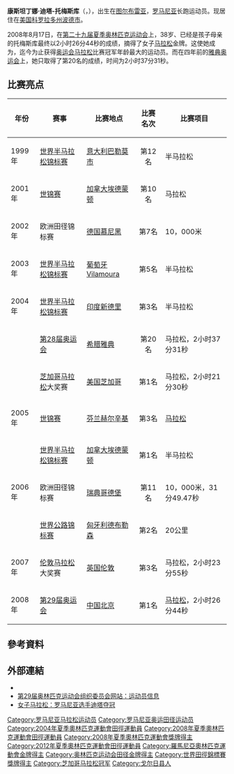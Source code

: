 {{Infobox sportsperson
| name                      = 康斯坦丁娜·迪塔<br />Constantina Dita
| image                     = Constantina Tomescu cropped.jpg
| image_size                = 
| alt                       = 
| caption                   = 
| headercolor               = 
| textcolor                 = 
| real_name                 = 
| native_name               = 
| native_name_lang          = 
| romanizedname             = 
| english_name              = 
| birth_name                = 
| nickname                  = 
| nationality               = {{ROM}}
| national_team             = {{ROM}}
| ethnicity                 = 
| hometown                  = 
| citizenship               = 
| birth_date                = {{Birth date and age|year=1970|month=1|day=23}}
| birth_place               = {{ROM}}[[圖爾布雷亞|圖爾布雷亞]]
| death_date                = 
| death_place               = 
| resting_place             = 
| resting_place_coordinates = 
| monuments                 = 
| residence                 = {{ROM}}
| education                 = 
| alma_mater                = 
| occupation                = 
| years_active              = 1997 -
| employer                  = 
| agent                     = 
| height                    = {{height|m=1.6}}
| weight                    = {{weight|kg=48}}
| spouse                    = 
| life_partner              = 
| other_interests           = 
| website                   = 
| module                    = 
| country                   = {{ROM}}
| sport                     = 田徑
| position                  = 
| shoots                    = 
| catches                   = 
| disability                = 
| disability_class          = 
| weight_class              = 
| weight_class_type         = 
| rank                      = 
| event                     = 中長跑、長跑
| event_type                = 
| universityteam            = 
| collegeteam               = 
| league                    = 
| league_type               = 
| club                      = 
| team                      = 
| turnedpro                 = 
| turnedpro_type            = 
| partner                   = 
| former_partner            = 
| coach                     = 
| retired                   = 
| coaching                  = 
| module2                   = 
| worlds                    = 
{{ubl
|'''1998年IAAF世界越野錦標賽（Short Race）'''：第16名
|'''1998年世界半程馬拉松錦標賽'''：半程馬拉松第29名
|'''1999年IAAF世界越野錦標賽（Long Race）'''：第14名
|'''1999年IAAF世界越野錦標賽（Short Race）'''：第11名
|'''1999年世界田徑錦標賽'''：馬拉松第19名
|'''1999年世界半程馬拉松錦標賽'''：半程馬拉松第12名
|'''1999年世界半程馬拉松錦標賽'''：Team第4名
|'''2000年IAAF世界越野錦標賽（Long Race）'''：第35名
|'''2000年IAAF世界越野錦標賽（Short Race）'''：第22名
|'''2001年IAAF世界越野錦標賽（Short Race）'''：第33名
|'''2001年世界田徑錦標賽'''：馬拉松第10名
|'''2001年世界田徑錦標賽'''：馬拉松Team第3名
|'''2001年世界半程馬拉松錦標賽'''：半程馬拉松第32名
|'''2002年世界半程馬拉松錦標賽'''：半程馬拉松第22名
|'''2003年世界半程馬拉松錦標賽'''：半程馬拉松第5名
|'''2004年世界半程馬拉松錦標賽'''：半程馬拉松第3名
|'''2004年世界半程馬拉松錦標賽'''：Team第2名
|'''2005年世界田徑錦標賽'''：馬拉松第3名
|'''2005年世界半程馬拉松錦標賽'''：半程馬拉松第1名
|'''2005年世界半程馬拉松錦標賽'''：Team第1名
|'''2006年世界路跑錦標賽'''：20公里第2名
}}
| regionals                 = 
{{ubl
|'''1998年歐洲田徑錦標賽'''：馬拉松第17名
|'''1999年歐洲越野錦標賽'''：Individual第2名
|'''1999年歐洲越野錦標賽'''：Team第2名
|'''2002年歐洲田徑錦標賽'''：10000公尺第7名
|'''2006年歐洲田徑錦標賽'''：10000公尺第11名
}}
| nationals                 = 
| olympics                  = 
{{ubl
|'''2004年夏季奧林匹克運動會'''：馬拉松第20名
|'''2008年夏季奧林匹克運動會'''：馬拉松第1名
|'''2012年夏季奧林匹克運動會'''：馬拉松第85名
}}
| paralympics               = 
| commonwealth              = 
| highestranking            = 
| pb                        = 
{{ubl
|'''3000公尺'''：9分29.37秒 （1997年）
|'''5000公尺'''：15分28.91秒 （2000年）
|'''5公里'''：16分42秒 （1998年）
|'''4英里'''：21分52秒 （2009年）
|'''8公里'''：26分27秒 （2006年）
|'''10000公尺'''：31分49.47秒 （2006年）
|'''10公里'''：31分11秒 （2006年 '''全國紀錄'''）
|'''15公里'''：47分10秒 （2006年 '''全國紀錄'''）
|'''10英里'''：53分23秒 （2008年）
|'''20公里'''：1小時03分23秒 （2006年 '''全國紀錄'''）
|'''半程馬拉松'''：1小時08分07秒 （2006年 '''全國紀錄'''）
|'''25公里'''：1小時21分31秒 （2006年 '''全國紀錄'''）
|'''30公里'''：1小時38分30秒 （2006年 '''全國紀錄'''）
|'''馬拉松'''：2小時21分30秒 （2005年 '''全國紀錄'''）
}}
| medaltemplates            = 
{{MedalCountry|{{ROM}}}}
{{MedalSport|女子田徑}}
{{MedalCompetition|歐洲越野錦標賽}}
{{MedalSilver|1999年斯洛維尼亞Velenje|Individual}}
{{MedalSilver|1999年斯洛維尼亞Velenje|Team}}
{{MedalCompetition|世界田徑錦標賽}}
{{MedalBronze|2001年加拿大亞伯達省埃德蒙頓|馬拉松Team}}
{{MedalBronze|2005年芬蘭赫爾辛基|馬拉松}}
{{MedalCompetition|世界半程馬拉松錦標賽}}
{{MedalBronze|2004年印度新德里|半程馬拉松}}
{{MedalSilver|2004年印度新德里|Team}}
{{MedalGold|2005年加拿大亞伯達省埃德蒙頓|半程馬拉松}}
{{MedalGold|2005年加拿大亞伯達省埃德蒙頓|Team}}
{{MedalCompetition|世界路跑錦標賽}}
{{MedalSilver|2006年匈牙利德布勒森|20公里}}
{{MedalCompetition|夏季奧林匹克運動會}}
{{MedalGold|2008年中國北京市|馬拉松}}
| show-medals               = 
| medaltemplates-title      = 
| module3                   = 
| updated                   = 2017年5月6日
}}
'''康斯坦丁娜·迪塔-托梅斯库'''（{{lang-ro|'''Constantina Diṭă-Tomescu'''}}，{{bd|1970年|1月23日||}}），出生在[[图尔布雷亚|图尔布雷亚]]，[[罗马尼亚|罗马尼亚]]长跑运动员。现居住在[[美国|美国]][[科罗拉多州|科罗拉多州]][[波德_(科羅拉多州)|波德市]]。

2008年8月17日，在[[第二十九届夏季奥林匹克运动会|第二十九届夏季奥林匹克运动会]]上，38岁、已经是孩子母亲的托梅斯库最终以2小时26分44秒的成绩，摘得了女子[[马拉松|马拉松]]金牌。这使她成为，迄今为止获得[[奥运会|奥运会]][[马拉松|马拉松]]比赛冠军年龄最大的运动员。而在四年前的[[2004年夏季奥林匹克运动会|雅典奥运会]]上，她只取得了第20名的成绩，时间为2小时37分31秒。

== 比赛亮点 ==
{| class="wikitable"
|- bgcolor="cccccc"
! 年份
! 赛事
! 比赛地点
! 比赛名次
! 比赛项目
|-
|1999年
|[[世界田径锦标赛|世界半马拉松锦标赛]]
|[[意大利|意大利]][[巴勒莫市|巴勒莫市]]
|align="center" | 第12名
|半马拉松
|-
|2001年
|[[世界田径锦标赛|世锦赛]]
|[[加拿大|加拿大]][[埃德蒙顿|埃德蒙顿]]
|align="center" | 第10名
|马拉松
|-
|2002年
|欧洲田径锦标赛
|[[德国|德国]][[慕尼黑|慕尼黑]]
|align="center" | 第7名
|10，000米
|-
|2003年
|[[世界田径锦标赛|世界半马拉松锦标赛]]
|[[葡萄牙|葡萄牙]]Vilamoura
|align="center" | 第5名
|半马拉松
|-
|2004年
|[[世界田径锦标赛|世界半马拉松锦标赛]]
|[[印度|印度]][[新德里|新德里]]
|bgcolor=cc9966 align="center" | 第3名
|半马拉松
|-
|
|[[2004年夏季奥林匹克运动会|第28届奥运会]]
|[[希腊|希腊]][[雅典|雅典]]
|bgcolor=gold align="center" | 第20名
|马拉松，2小时37分31秒 
|-
|
|[[芝加哥|芝加哥]][[马拉松|马拉松]]大奖赛
|[[美国|美国]][[芝加哥|芝加哥]]
|bgcolor=gold align="center" | 第1名
|马拉松，2小时21分30秒 
|-
|2005年
|[[世界田径锦标赛|世锦赛]]
|[[芬兰|芬兰]][[赫尔辛基|赫尔辛基]]
|bgcolor=cc9966 align="center" | 第3名
|[[马拉松|马拉松]]
|-
|
|[[世界田径锦标赛|世界半马拉松锦标赛]]
|[[加拿大|加拿大]][[埃德蒙顿|埃德蒙顿]]
|bgcolor=gold align="center" | 第1名
|半马拉松
|-
|2006年
|欧洲田径锦标赛
|[[瑞典|瑞典]][[哥德堡|哥德堡]]
|align="center" | 第11名
|10，000米，31分49.47秒
|-
|
|[[世界田径锦标赛|世界公路锦标赛]]
|[[匈牙利|匈牙利]][[德布勒森|德布勒森]]
|bgcolor=silver align="center" | 第2名
|20公里
|-
|2007年
|[[伦敦|伦敦]][[马拉松|马拉松]]大奖赛
|[[英国|英国]][[伦敦|伦敦]]
|bgcolor=cc9966 align="center" | 第3名
|马拉松，2小时23分55秒 
|-
|2008年
|[[第29届夏季奥林匹克运动会|第29届奥运会]]
|[[中华人民共和国|中国]][[北京|北京]]
|bgcolor=gold align="center" | 第1名
|[[马拉松|马拉松]]，2小时26分44秒 
|}

== 參考資料 ==
{{Reflist}}

== 外部連結 ==
* {{IAAF name|132645}}
* [https://web.archive.org/web/20080925002748/http://results.beijing2008.cn/WRM/CHI/BIO/Athlete/1/236481.shtml 第29届奥林匹克运动会组织委员会网站：运动员信息]
* [https://web.archive.org/web/20080906235305/http://www.beijing2008.cn/news/sports/headlines/athletics/n214553391.shtml 女子马拉松：罗马尼亚选手迪塔夺冠]

{{奥林匹克运动会田径比赛女子马拉松冠军}}

{{Authority control}}
{{DEFAULTSORT:Diță, Constantina}}
[[Category:罗马尼亚马拉松运动员|Category:罗马尼亚马拉松运动员]]
[[Category:罗马尼亚奥运田径运动员|Category:罗马尼亚奥运田径运动员]]
[[Category:2004年夏季奧林匹克運動會田徑運動員|Category:2004年夏季奧林匹克運動會田徑運動員]]
[[Category:2008年夏季奧林匹克運動會田徑運動員|Category:2008年夏季奧林匹克運動會田徑運動員]]
[[Category:2008年夏季奧林匹克運動會獎牌得主|Category:2008年夏季奧林匹克運動會獎牌得主]]
[[Category:2012年夏季奧林匹克運動會田徑運動員|Category:2012年夏季奧林匹克運動會田徑運動員]]
[[Category:羅馬尼亞奧林匹克運動會金牌得主|Category:羅馬尼亞奧林匹克運動會金牌得主]]
[[Category:奥林匹克运动会田径金牌得主|Category:奥林匹克运动会田径金牌得主]]
[[Category:世界田徑錦標賽獎牌得主|Category:世界田徑錦標賽獎牌得主]]
[[Category:芝加哥马拉松冠军|Category:芝加哥马拉松冠军]]
[[Category:戈尔日县人|Category:戈尔日县人]]